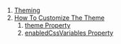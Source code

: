 1. [Theming](#theming)
2. [How To Customize The Theme](#how-to-customize-the-theme)
    1. [theme Property](#theme-property)
    2. [enabledCssVariables Property](#enabledcssvariables-property)



